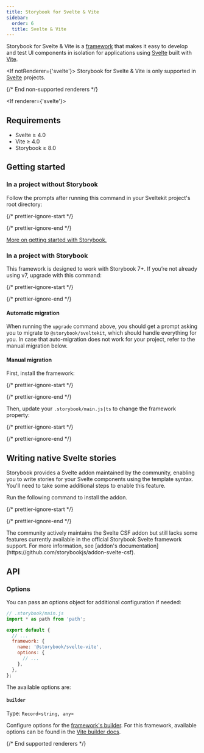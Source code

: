 ```yaml
---
title: Storybook for Svelte & Vite
sidebar:
  order: 6
  title: Svelte & Vite
---
```


Storybook for Svelte & Vite is a [framework](../../contribute/framework.mdx) that makes it easy to develop and test UI components in isolation for applications using [Svelte](https://svelte.dev/) built with [Vite](https://vitejs.dev/).

<If notRenderer={'svelte'}>
  <Callout variant="info">
    Storybook for Svelte & Vite is only supported in [Svelte](?renderer=svelte) projects.
  </Callout>

  {/* End non-supported renderers */}
</If>

<If renderer={'svelte'}>
  ## Requirements

  * Svelte ≥ 4.0
  * Vite ≥ 4.0
  * Storybook ≥ 8.0

  ## Getting started

  ### In a project without Storybook

  Follow the prompts after running this command in your Sveltekit project's root directory:

  {/* prettier-ignore-start */}

  <CodeSnippets path="init-command.md" />

  {/* prettier-ignore-end */}

  [More on getting started with Storybook.](../install.mdx)

  ### In a project with Storybook

  This framework is designed to work with Storybook 7+. If you’re not already using v7, upgrade with this command:

  {/* prettier-ignore-start */}

  <CodeSnippets path="storybook-upgrade.md" />

  {/* prettier-ignore-end */}

  #### Automatic migration

  When running the `upgrade` command above, you should get a prompt asking you to migrate to `@storybook/sveltekit`, which should handle everything for you. In case that auto-migration does not work for your project, refer to the manual migration below.

  #### Manual migration

  First, install the framework:

  {/* prettier-ignore-start */}

  <CodeSnippets path="svelte-vite-install.md" />

  {/* prettier-ignore-end */}

  Then, update your `.storybook/main.js|ts` to change the framework property:

  {/* prettier-ignore-start */}

  <CodeSnippets path="svelte-vite-add-framework.md" />

  {/* prettier-ignore-end */}

  ## Writing native Svelte stories

  Storybook provides a Svelte addon maintained by the community, enabling you to write stories for your Svelte components using the template syntax. You'll need to take some additional steps to enable this feature.

  Run the following command to install the addon.

  {/* prettier-ignore-start */}

  <CodeSnippets path="svelte-csf-addon-install.md" />

  {/* prettier-ignore-end */}

  <Callout variant="info">
    The community actively maintains the Svelte CSF addon but still lacks some features currently available in the official Storybook Svelte framework support. For more information, see [addon's documentation](https://github.com/storybookjs/addon-svelte-csf).
  </Callout>

  ## API

  ### Options

  You can pass an options object for additional configuration if needed:

  ```js
  // .storybook/main.js
  import * as path from 'path';

  export default {
    // ...
    framework: {
      name: '@storybook/svelte-vite',
      options: {
        // ...
      },
    },
  };
  ```

  The available options are:

  #### `builder`

  Type: `Record<string, any>`

  Configure options for the [framework's builder](../../api/main-config/main-config-framework.mdx#optionsbuilder). For this framework, available options can be found in the [Vite builder docs](../../builders/vite.mdx).

  {/* End supported renderers */}
</If>
